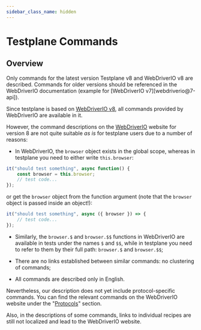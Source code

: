 ```yaml
---
sidebar_class_name: hidden
---
```



# Testplane Commands

## Overview

<Admonition type="warning">
    Only commands for the latest version Testplane v8 and WebDriverIO v8 are described. Commands for older versions should be referenced in the WebDriverIO documentation (example for [WebDriverIO v7][webdriverio@7-api]).
</Admonition>

Since testplane is based on [WebDriverIO v8][webdriverio-api], all commands provided by WebDriverIO are available in it.

However, the command descriptions on the [WebDriverIO][webdriverio-api] website for version 8 are not quite suitable _as is_ for testplane users due to a number of reasons:

-   In WebDriverIO, the `browser` object exists in the global scope, whereas in testplane you need to either write `this.browser`:

```javascript
it("should test something", async function() {
    const browser = this.browser;
    // test code...
});
```

or get the `browser` object from the function argument (note that the `browser` object is passed inside an object!):

```javascript
it("should test something", async ({ browser }) => {
    // test code...
});
```

-   Similarly, the `browser.$` and `browser.$$` functions in WebDriverIO are available in tests under the names `$` and `$$`, while in testplane you need to refer to them by their full path: `browser.$` and `browser.$$`;

-   There are no links established between similar commands: no clustering of commands;

-   All commands are described only in English.

Nevertheless, our description does not yet include protocol-specific commands. You can find the relevant commands on the WebDriverIO website under the "[Protocols][webdriverio-protocols]" section.

Also, in the descriptions of some commands, links to individual recipes are still not localized and lead to the WebDriverIO website.

[webdriverio@7-api]: https://webdriver.io/docs/api
[webdriverio-api]: https://webdriver.io/docs/api
[webdriverio-protocols]: https://webdriver.io/docs/api/webdriver
